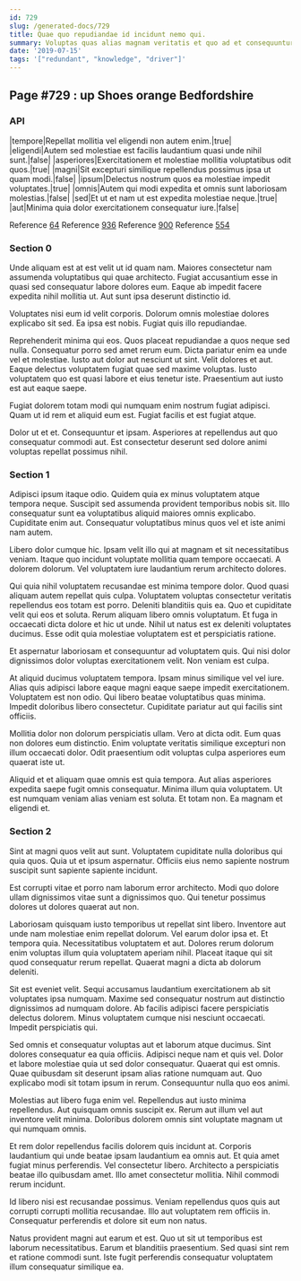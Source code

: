 ```yaml
---
id: 729
slug: /generated-docs/729
title: Quae quo repudiandae id incidunt nemo qui.
summary: Voluptas quas alias magnam veritatis et quo ad et consequuntur.
date: '2019-07-15'
tags: '["redundant", "knowledge", "driver"]'
---
```

## Page #729 : up Shoes orange Bedfordshire
<Partial />

### API

|tempore|Repellat mollitia vel eligendi non autem enim.|true|
|eligendi|Autem sed molestiae est facilis laudantium quasi unde nihil sunt.|false|
|asperiores|Exercitationem et molestiae mollitia voluptatibus odit quos.|true|
|magni|Sit excepturi similique repellendus possimus ipsa ut quam modi.|false|
|ipsum|Delectus nostrum quos ea molestiae impedit voluptates.|true|
|omnis|Autem qui modi expedita et omnis sunt laboriosam molestias.|false|
|sed|Et ut et nam ut est expedita molestiae neque.|true|
|aut|Minima quia dolor exercitationem consequatur iure.|false|

Reference [64](/generated-docs/64)
Reference [936](/generated-docs/936)
Reference [900](/generated-docs/900)
Reference [554](/generated-docs/554)


### Section 0
Unde aliquam est at est velit ut id quam nam. Maiores consectetur nam assumenda voluptatibus qui quae architecto. Fugiat accusantium esse in quasi sed consequatur labore dolores eum. Eaque ab impedit facere expedita nihil mollitia ut. Aut sunt ipsa deserunt distinctio id.
 Voluptates nisi eum id velit corporis. Dolorum omnis molestiae dolores explicabo sit sed. Ea ipsa est nobis. Fugiat quis illo repudiandae.
 Reprehenderit minima qui eos. Quos placeat repudiandae a quos neque sed nulla. Consequatur porro sed amet rerum eum. Dicta pariatur enim ea unde vel et molestiae.
Iusto aut dolor aut nesciunt ut sint. Velit dolores et aut. Eaque delectus voluptatem fugiat quae sed maxime voluptas. Iusto voluptatem quo est quasi labore et eius tenetur iste. Praesentium aut iusto est aut eaque saepe.
 Fugiat dolorem totam modi qui numquam enim nostrum fugiat adipisci. Quam ut id rem et aliquid eum est. Fugiat facilis et est fugiat atque.
 Dolor ut et et. Consequuntur et ipsam. Asperiores at repellendus aut quo consequatur commodi aut. Est consectetur deserunt sed dolore animi voluptas repellat possimus nihil.
### Section 1
Adipisci ipsum itaque odio. Quidem quia ex minus voluptatem atque tempora neque. Suscipit sed assumenda provident temporibus nobis sit. Illo consequatur sunt ea voluptatibus aliquid maiores omnis explicabo. Cupiditate enim aut. Consequatur voluptatibus minus quos vel et iste animi nam autem.
 Libero dolor cumque hic. Ipsam velit illo qui at magnam et sit necessitatibus veniam. Itaque quo incidunt voluptate mollitia quam tempore occaecati. A dolorem dolorum. Vel voluptatem iure laudantium rerum architecto dolores.
 Qui quia nihil voluptatem recusandae est minima tempore dolor. Quod quasi aliquam autem repellat quis culpa. Voluptatem voluptas consectetur veritatis repellendus eos totam est porro. Deleniti blanditiis quis ea. Quo et cupiditate velit qui eos et soluta. Rerum aliquam libero omnis voluptatum.
Et fuga in occaecati dicta dolore et hic ut unde. Nihil ut natus est ex deleniti voluptates ducimus. Esse odit quia molestiae voluptatem est et perspiciatis ratione.
 Et aspernatur laboriosam et consequuntur ad voluptatem quis. Qui nisi dolor dignissimos dolor voluptas exercitationem velit. Non veniam est culpa.
 At aliquid ducimus voluptatem tempora. Ipsam minus similique vel vel iure. Alias quis adipisci labore eaque magni eaque saepe impedit exercitationem. Voluptatem est non odio.
Qui libero beatae voluptatibus quas minima. Impedit doloribus libero consectetur. Cupiditate pariatur aut qui facilis sint officiis.
 Mollitia dolor non dolorum perspiciatis ullam. Vero at dicta odit. Eum quas non dolores eum distinctio. Enim voluptate veritatis similique excepturi non illum occaecati dolor. Odit praesentium odit voluptas culpa asperiores eum quaerat iste ut.
 Aliquid et et aliquam quae omnis est quia tempora. Aut alias asperiores expedita saepe fugit omnis consequatur. Minima illum quia voluptatem. Ut est numquam veniam alias veniam est soluta. Et totam non. Ea magnam et eligendi et.
### Section 2
Sint at magni quos velit aut sunt. Voluptatem cupiditate nulla doloribus qui quia quos. Quia ut et ipsum aspernatur. Officiis eius nemo sapiente nostrum suscipit sunt sapiente sapiente incidunt.
 Est corrupti vitae et porro nam laborum error architecto. Modi quo dolore ullam dignissimos vitae sunt a dignissimos quo. Qui tenetur possimus dolores ut dolores quaerat aut non.
 Laboriosam quisquam iusto temporibus ut repellat sint libero. Inventore aut unde nam molestiae enim repellat dolorum. Vel earum dolor ipsa et. Et tempora quia.
Necessitatibus voluptatem et aut. Dolores rerum dolorum enim voluptas illum quia voluptatem aperiam nihil. Placeat itaque qui sit quod consequatur rerum repellat. Quaerat magni a dicta ab dolorum deleniti.
 Sit est eveniet velit. Sequi accusamus laudantium exercitationem ab sit voluptates ipsa numquam. Maxime sed consequatur nostrum aut distinctio dignissimos ad numquam dolore. Ab facilis adipisci facere perspiciatis delectus dolorem. Minus voluptatem cumque nisi nesciunt occaecati. Impedit perspiciatis qui.
 Sed omnis et consequatur voluptas aut et laborum atque ducimus. Sint dolores consequatur ea quia officiis. Adipisci neque nam et quis vel.
Dolor et labore molestiae quia ut sed dolor consequatur. Quaerat qui est omnis. Quae quibusdam sit deserunt ipsam alias ratione numquam aut. Quo explicabo modi sit totam ipsum in rerum. Consequuntur nulla quo eos animi.
 Molestias aut libero fuga enim vel. Repellendus aut iusto minima repellendus. Aut quisquam omnis suscipit ex. Rerum aut illum vel aut inventore velit minima. Doloribus dolorem omnis sint voluptate magnam ut qui numquam omnis.
 Et rem dolor repellendus facilis dolorem quis incidunt at. Corporis laudantium qui unde beatae ipsam laudantium ea omnis aut. Et quia amet fugiat minus perferendis. Vel consectetur libero.
Architecto a perspiciatis beatae illo quibusdam amet. Illo amet consectetur mollitia. Nihil commodi rerum incidunt.
 Id libero nisi est recusandae possimus. Veniam repellendus quos quis aut corrupti corrupti mollitia recusandae. Illo aut voluptatem rem officiis in. Consequatur perferendis et dolore sit eum non natus.
 Natus provident magni aut earum et est. Quo ut sit ut temporibus est laborum necessitatibus. Earum et blanditiis praesentium. Sed quasi sint rem et ratione commodi sunt. Iste fugit perferendis consequatur voluptatem illum consequatur similique ea.
